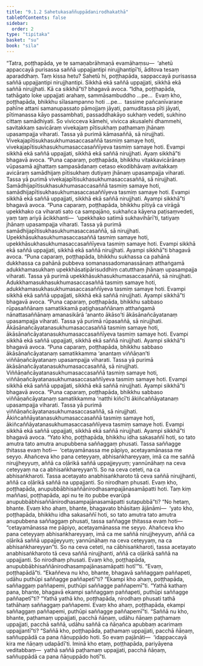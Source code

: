```yaml
---
title: "9.1.2 Sahetukasaññuppādanirodhakathā"
tableOfContents: false
sidebar:
  order: 2
type: "tipitaka"
basket: "su"
book: "sila"
---
```



<DynamicBreadcrumb />

<Division number="412" book="sila" bookNo="6" page="169">

<Paragraph number="696" book="sila">
“Tatra, poṭṭhapāda, ye te samaṇabrāhmaṇā evamāhaṃsu—  ‘ahetū appaccayā purisassa saññā uppajjantipi nirujjhantipī’ti, āditova tesaṃ aparaddhaṃ. Taṃ kissa hetu? Sahetū hi, poṭṭhapāda, sappaccayā purisassa saññā uppajjantipi nirujjhantipi. Sikkhā ekā saññā uppajjati, sikkhā ekā saññā nirujjhati.
</Paragraph>

</Division>
<Division number="413" book="sila" bookNo="6" page="169">

<Paragraph number="697" book="sila">
Kā ca sikkhā”ti? bhagavā avoca. “Idha, poṭṭhapāda, tathāgato loke uppajjati arahaṃ, sammāsambuddho …pe…  Evaṃ kho, poṭṭhapāda, bhikkhu sīlasampanno hoti …pe…  tassime pañcanīvaraṇe pahīne attani samanupassato pāmojjaṃ jāyati, pamuditassa pīti jāyati, pītimanassa kāyo passambhati, passaddhakāyo sukhaṃ vedeti, sukhino cittaṃ samādhiyati. So vivicceva kāmehi, vivicca akusalehi dhammehi, savitakkaṃ savicāraṃ vivekajaṃ pītisukhaṃ paṭhamaṃ jhānaṃ upasampajja viharati. Tassa yā purimā kāmasaññā, sā nirujjhati. Vivekajapītisukhasukhumasaccasaññā tasmiṃ samaye hoti, vivekajapītisukhasukhumasaccasaññīyeva tasmiṃ samaye hoti. Evampi sikkhā ekā saññā uppajjati, sikkhā ekā saññā nirujjhati. Ayaṃ sikkhā”ti bhagavā avoca.
</Paragraph>

<Paragraph number="698" book="sila">
“Puna caparaṃ, poṭṭhapāda, bhikkhu vitakkavicārānaṃ vūpasamā ajjhattaṃ sampasādanaṃ cetaso ekodibhāvaṃ avitakkaṃ avicāraṃ samādhijaṃ pītisukhaṃ dutiyaṃ jhānaṃ upasampajja viharati. Tassa yā purimā vivekajapītisukhasukhumasaccasaññā, sā nirujjhati. Samādhijapītisukhasukhumasaccasaññā tasmiṃ samaye hoti, samādhijapītisukhasukhumasaccasaññīyeva tasmiṃ samaye hoti. Evampi sikkhā ekā saññā uppajjati, sikkhā ekā saññā nirujjhati. Ayampi sikkhā”ti bhagavā avoca.
</Paragraph>

<Paragraph number="699" book="sila">
“Puna caparaṃ, poṭṭhapāda, bhikkhu pītiyā ca virāgā upekkhako ca viharati sato ca sampajāno, sukhañca kāyena paṭisaṃvedeti, yaṃ taṃ ariyā ācikkhanti—  ‘upekkhako satimā sukhavihārī’ti, tatiyaṃ jhānaṃ upasampajja viharati. Tassa yā purimā samādhijapītisukhasukhumasaccasaññā, sā nirujjhati. Upekkhāsukhasukhumasaccasaññā tasmiṃ samaye hoti, upekkhāsukhasukhumasaccasaññīyeva tasmiṃ samaye hoti. Evampi sikkhā ekā saññā uppajjati, sikkhā ekā saññā nirujjhati. Ayampi sikkhā”ti bhagavā avoca.
</Paragraph>

<Paragraph number="700" book="sila">
“Puna caparaṃ, poṭṭhapāda, bhikkhu sukhassa ca pahānā dukkhassa ca pahānā pubbeva somanassadomanassānaṃ atthaṅgamā adukkhamasukhaṃ upekkhāsatipārisuddhiṃ catutthaṃ jhānaṃ upasampajja viharati. Tassa yā purimā upekkhāsukhasukhumasaccasaññā, sā nirujjhati. Adukkhamasukhasukhumasaccasaññā tasmiṃ samaye hoti, adukkhamasukhasukhumasaccasaññīyeva tasmiṃ samaye hoti. Evampi sikkhā ekā saññā uppajjati, sikkhā ekā saññā nirujjhati. Ayampi sikkhā”ti bhagavā avoca.
</Paragraph>

<Paragraph number="701" book="sila">
“Puna caparaṃ, poṭṭhapāda, bhikkhu sabbaso rūpasaññānaṃ samatikkamā paṭighasaññānaṃ atthaṅgamā nānattasaññānaṃ amanasikārā ‘ananto ākāso’ti ākāsānañcāyatanaṃ upasampajja viharati. Tassa yā purimā rūpasaññā, sā nirujjhati. Ākāsānañcāyatanasukhumasaccasaññā tasmiṃ samaye hoti, ākāsānañcāyatanasukhumasaccasaññīyeva tasmiṃ samaye hoti. Evampi sikkhā ekā saññā uppajjati, sikkhā ekā saññā nirujjhati. Ayampi sikkhā”ti bhagavā avoca.
</Paragraph>

<Paragraph number="702" book="sila">
“Puna caparaṃ, poṭṭhapāda, bhikkhu sabbaso ākāsānañcāyatanaṃ samatikkamma ‘anantaṃ viññāṇan’ti viññāṇañcāyatanaṃ upasampajja viharati. Tassa yā purimā ākāsānañcāyatanasukhumasaccasaññā, sā nirujjhati. Viññāṇañcāyatanasukhumasaccasaññā tasmiṃ samaye hoti, viññāṇañcāyatanasukhumasaccasaññīyeva tasmiṃ samaye hoti. Evampi sikkhā ekā saññā uppajjati, sikkhā ekā saññā nirujjhati. Ayampi sikkhā”ti bhagavā avoca.
</Paragraph>

<Paragraph number="703" book="sila">
“Puna caparaṃ, poṭṭhapāda, bhikkhu sabbaso viññāṇañcāyatanaṃ samatikkamma ‘natthi kiñcī’ti ākiñcaññāyatanaṃ upasampajja viharati. Tassa yā purimā viññāṇañcāyatanasukhumasaccasaññā, sā nirujjhati. Ākiñcaññāyatanasukhumasaccasaññā tasmiṃ samaye hoti, ākiñcaññāyatanasukhumasaccasaññīyeva tasmiṃ samaye hoti. Evampi sikkhā ekā saññā uppajjati, sikkhā ekā saññā nirujjhati. Ayampi sikkhā”ti bhagavā avoca.
</Paragraph>

</Division>
<Division number="414" book="sila" bookNo="6" page="171">

<Paragraph number="704" book="sila">
“Yato kho, poṭṭhapāda, bhikkhu idha sakasaññī hoti, so tato amutra tato amutra anupubbena saññaggaṃ phusati. Tassa saññagge ṭhitassa evaṃ hoti—  ‘cetayamānassa me pāpiyo, acetayamānassa me seyyo. Ahañceva kho pana ceteyyaṃ, abhisaṅkhareyyaṃ, imā ca me saññā nirujjheyyuṃ, aññā ca oḷārikā saññā uppajjeyyuṃ; yannūnāhaṃ na ceva ceteyyaṃ na ca abhisaṅkhareyyan’ti. So na ceva ceteti, na ca abhisaṅkharoti. Tassa acetayato anabhisaṅkharoto tā ceva saññā nirujjhanti, aññā ca oḷārikā saññā na uppajjanti. So nirodhaṃ phusati. Evaṃ kho, poṭṭhapāda, anupubbābhisaññānirodhasampajānasamāpatti hoti.
</Paragraph>

<Paragraph number="705" book="sila">
Taṃ kiṃ maññasi, poṭṭhapāda, api nu te ito pubbe evarūpā anupubbābhisaññānirodhasampajānasamāpatti sutapubbā”ti? “No hetaṃ, bhante. Evaṃ kho ahaṃ, bhante, bhagavato bhāsitaṃ ājānāmi—  ‘yato kho, poṭṭhapāda, bhikkhu idha sakasaññī hoti, so tato amutra tato amutra anupubbena saññaggaṃ phusati, tassa saññagge ṭhitassa evaṃ hoti—  “cetayamānassa me pāpiyo, acetayamānassa me seyyo. Ahañceva kho pana ceteyyaṃ abhisaṅkhareyyaṃ, imā ca me saññā nirujjheyyuṃ, aññā ca oḷārikā saññā uppajjeyyuṃ; yannūnāhaṃ na ceva ceteyyaṃ, na ca abhisaṅkhareyyan”ti. So na ceva ceteti, na cābhisaṅkharoti, tassa acetayato anabhisaṅkharoto tā ceva saññā nirujjhanti, aññā ca oḷārikā saññā na uppajjanti. So nirodhaṃ phusati. Evaṃ kho, poṭṭhapāda, anupubbābhisaññānirodhasampajānasamāpatti hotī’”ti. “Evaṃ, poṭṭhapādā”ti.
</Paragraph>

</Division>
<Division number="415" book="sila" bookNo="6" page="172">

<Paragraph number="706" book="sila">
“Ekaññeva nu kho, bhante, bhagavā saññaggaṃ paññapeti, udāhu puthūpi saññagge paññapetī”ti? “Ekampi kho ahaṃ, poṭṭhapāda, saññaggaṃ paññapemi, puthūpi saññagge paññapemī”ti. “Yathā kathaṃ pana, bhante, bhagavā ekampi saññaggaṃ paññapeti, puthūpi saññagge paññapetī”ti? “Yathā yathā kho, poṭṭhapāda, nirodhaṃ phusati tathā tathāhaṃ saññaggaṃ paññapemi. Evaṃ kho ahaṃ, poṭṭhapāda, ekampi saññaggaṃ paññapemi, puthūpi saññagge paññapemī”ti.
</Paragraph>

</Division>
<Division number="416" book="sila" bookNo="6" page="172">

<Paragraph number="707" book="sila">
“Saññā nu kho, bhante, paṭhamaṃ uppajjati, pacchā ñāṇaṃ, udāhu ñāṇaṃ paṭhamaṃ uppajjati, pacchā saññā, udāhu saññā ca ñāṇañca apubbaṃ acarimaṃ uppajjantī”ti? “Saññā kho, poṭṭhapāda, paṭhamaṃ uppajjati, pacchā ñāṇaṃ, saññuppādā ca pana ñāṇuppādo hoti. So evaṃ pajānāti—  ‘idappaccayā kira me ñāṇaṃ udapādī’ti. Iminā kho etaṃ, poṭṭhapāda, pariyāyena veditabbaṃ—  yathā saññā paṭhamaṃ uppajjati, pacchā ñāṇaṃ, saññuppādā ca pana ñāṇuppādo hotī”ti.
</Paragraph>
</Division>